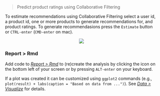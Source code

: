 > Predict product ratings using Collaborative Filtering

To estimate recommendations using Collaborative Filtering select a user id, a product id, one or more products to generate recommendations for, and product ratings. To generate recommendasions press the `Estimate` button or `CTRL-enter` (`CMD-enter` on mac). 

<p align="center"><img src="https://radiant-rstats.github.io/docs/model/figures_model//cf_summary.png"></p>

### Report > Rmd

Add code to <a href="https://radiant-rstats.github.io/docs/data/report.html" target="_blank">_Report > Rmd_</a> to (re)create the analysis by clicking the <i title="report results" class="fa fa-edit"></i> icon on the bottom left of your screen or by pressing `ALT-enter` on your keyboard. 

If a plot was created it can be customized using `ggplot2` commands (e.g., `plot(result) + labs(caption = "Based on data from ...")`). See <a href="https://radiant-rstats.github.io/docs/data/visualize.html" target="_blank">_Data > Visualize_</a> for details.
